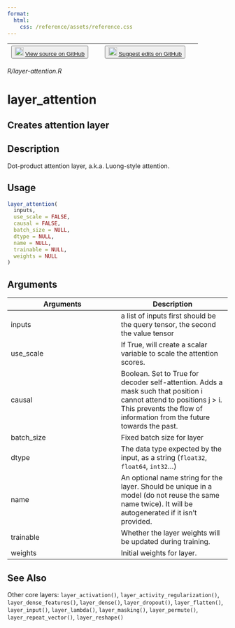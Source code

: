 ```yaml
---
format:
  html:
    css: /reference/assets/reference.css
---
```


| <button class="button"> ![](/reference/assets/GitHub-Mark-32px.png){width="20"} [View source on GitHub](https://github.com/rstudio/keras//blob/main/R/layer-attention.R) </button> | <button class="button"> ![](/reference/assets/GitHub-Mark-32px.png){width="20"} [Suggest edits on GitHub](https://github.com/rstudio/keras//edit/main/R/layer-attention.R) </button> |
|:------------------------------:|:--------------------------------------:|

*R/layer-attention.R*

# layer_attention

## Creates attention layer

## Description
Dot-product attention layer, a.k.a. Luong-style attention. 


## Usage
```r
layer_attention( 
  inputs, 
  use_scale = FALSE, 
  causal = FALSE, 
  batch_size = NULL, 
  dtype = NULL, 
  name = NULL, 
  trainable = NULL, 
  weights = NULL 
) 
```

## Arguments
|Arguments|Description|
|---|---|
| inputs | a list of inputs first should be the query tensor, the second the value tensor |
| use_scale | If True, will create a scalar variable to scale the attention scores. |
| causal | Boolean. Set to True for decoder self-attention. Adds a mask such that position i cannot attend to positions j > i. This prevents the flow of information from the future towards the past. |
| batch_size | Fixed batch size for layer |
| dtype | The data type expected by the input, as a string (`float32`, `float64`, `int32`...) |
| name | An optional name string for the layer. Should be unique in a model (do not reuse the same name twice). It will be autogenerated if it isn't provided. |
| trainable | Whether the layer weights will be updated during training. |
| weights | Initial weights for layer. |






## See Also
Other core layers:  `layer_activation()`, `layer_activity_regularization()`, `layer_dense_features()`, `layer_dense()`, `layer_dropout()`, `layer_flatten()`, `layer_input()`, `layer_lambda()`, `layer_masking()`, `layer_permute()`, `layer_repeat_vector()`, `layer_reshape()`

